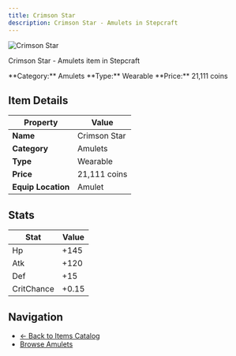 ```yaml
---
title: Crimson Star
description: Crimson Star - Amulets in Stepcraft
---
```


<div className="flex items-start gap-6 mb-8">
  <div className="flex-shrink-0">
    <img src="/assets/resources/trinketry/amulets/crimson_star.png" alt="Crimson Star" className="w-24 h-24 border rounded-lg" />
  </div>
  <div className="flex-1">
    <div className="space-y-2">
      <p className="text-lg text-muted-foreground">Crimson Star - Amulets item in Stepcraft</p>
      <div className="flex flex-wrap gap-4 text-sm">
        <span className="px-2 py-1 bg-blue-100 dark:bg-blue-900 rounded-md">
          **Category:** Amulets
        </span>
        <span className="px-2 py-1 bg-green-100 dark:bg-green-900 rounded-md">
          **Type:** Wearable
        </span>
        <span className="px-2 py-1 bg-yellow-100 dark:bg-yellow-900 rounded-md">
          **Price:** 21,111 coins
        </span>
      </div>
    </div>
  </div>
</div>

## Item Details

| Property | Value |
|----------|-------|
| **Name** | Crimson Star |
| **Category** | Amulets |
| **Type** | Wearable |
| **Price** | 21,111 coins |
| **Equip Location** | Amulet |



## Stats

| Stat | Value |
|------|-------|
| Hp | +145 |
| Atk | +120 |
| Def | +15 |
| CritChance | +0.15 |


## Navigation

- [← Back to Items Catalog](/docs/items)
- [Browse Amulets](/docs/items#amulets)
